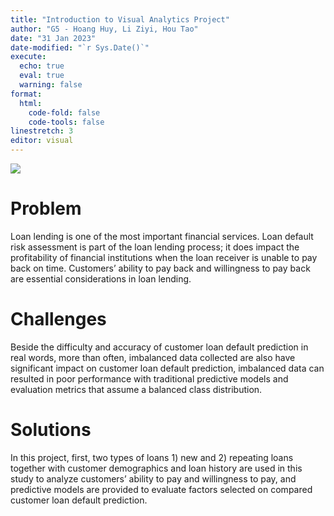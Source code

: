 ```yaml
---
title: "Introduction to Visual Analytics Project"
author: "G5 - Hoang Huy, Li Ziyi, Hou Tao"
date: "31 Jan 2023"
date-modified: "`r Sys.Date()`"
execute: 
  echo: true
  eval: true
  warning: false
format: 
  html:
    code-fold: false
    code-tools: false
linestretch: 3
editor: visual
---
```


![](images/intro1.jpg)

# Problem

Loan lending is one of the most important financial services. Loan default risk assessment is part of the loan lending process; it does impact the profitability of financial institutions when the loan receiver is unable to pay back on time. Customers' ability to pay back and willingness to pay back are essential considerations in loan lending.

# Challenges

Beside the difficulty and accuracy of customer loan default prediction in real words, more than often, imbalanced data collected are also have significant impact on customer loan default prediction, imbalanced data can resulted in poor performance with traditional predictive models and evaluation metrics that assume a balanced class distribution.

# Solutions

In this project, first, two types of loans 1) new and 2) repeating loans together with customer demographics and loan history are used in this study to analyze customers' ability to pay and willingness to pay, and predictive models are provided to evaluate factors selected on compared customer loan default prediction.
